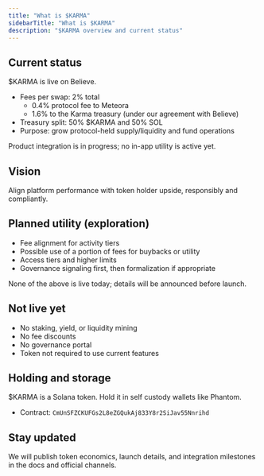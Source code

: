 ```yaml
---
title: "What is $KARMA"
sidebarTitle: "What is $KARMA"
description: "$KARMA overview and current status"
---
```


## Current status

\$KARMA is live on Believe.

- Fees per swap: 2% total
  - 0.4% protocol fee to Meteora
  - 1.6% to the Karma treasury (under our agreement with Believe)
- Treasury split: 50% \$KARMA and 50% SOL
- Purpose: grow protocol-held supply/liquidity and fund operations

Product integration is in progress; no in-app utility is active yet.

## Vision

Align platform performance with token holder upside, responsibly and compliantly.

## Planned utility (exploration)

- Fee alignment for activity tiers
- Possible use of a portion of fees for buybacks or utility
- Access tiers and higher limits
- Governance signaling first, then formalization if appropriate

None of the above is live today; details will be announced before launch.

## Not live yet

- No staking, yield, or liquidity mining
- No fee discounts
- No governance portal
- Token not required to use current features

## Holding and storage

\$KARMA is a Solana token. Hold it in self custody wallets like Phantom.

- Contract: `CmUnSFZCKUFGs2L8eZGQukAj833Y8r2SiJav55Nnrihd`

## Stay updated

We will publish token economics, launch details, and integration milestones in the docs and official channels.



